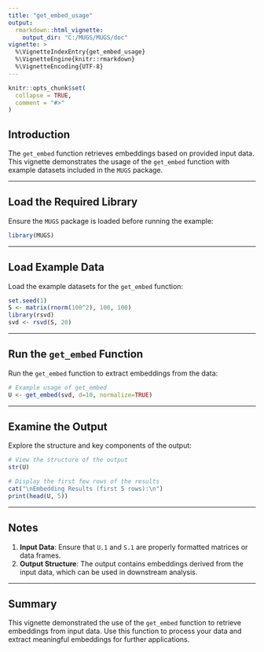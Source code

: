 ```yaml
---
title: "get_embed_usage"
output:
  rmarkdown::html_vignette:
    output_dir: "C:/MUGS/MUGS/doc"
vignette: >
  %\VignetteIndexEntry{get_embed_usage}
  %\VignetteEngine{knitr::rmarkdown}
  %\VignetteEncoding{UTF-8}
---
```


```r
knitr::opts_chunk$set(
  collapse = TRUE,
  comment = "#>"
)
```

## Introduction

The `get_embed` function retrieves embeddings based on provided input data. This vignette demonstrates the usage of the `get_embed` function with example datasets included in the `MUGS` package.

---

## Load the Required Library

Ensure the `MUGS` package is loaded before running the example:

```r
library(MUGS)
```

---

## Load Example Data

Load the example datasets for the `get_embed` function:

```r
set.seed(1)
S <- matrix(rnorm(100^2), 100, 100)
library(rsvd)
svd <- rsvd(S, 20)
```

---

## Run the `get_embed` Function

Run the `get_embed` function to extract embeddings from the data:

```r
# Example usage of get_embed
U <- get_embed(svd, d=10, normalize=TRUE)
```

---

## Examine the Output

Explore the structure and key components of the output:

```r
# View the structure of the output
str(U)

# Display the first few rows of the results
cat("\nEmbedding Results (first 5 rows):\n")
print(head(U, 5))
```

---

## Notes

1. **Input Data**: Ensure that `U.1` and `S.1` are properly formatted matrices or data frames.
2. **Output Structure**: The output contains embeddings derived from the input data, which can be used in downstream analysis.

---

## Summary

This vignette demonstrated the use of the `get_embed` function to retrieve embeddings from input data. Use this function to process your data and extract meaningful embeddings for further applications.
